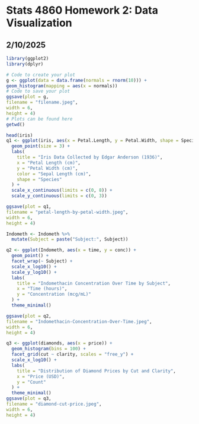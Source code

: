 # Stats 4860 Homework 2: Data Visualization
## 2/10/2025

```r
library(ggplot2)
library(dplyr)
```

```r
# Code to create your plot
g <- ggplot(data = data.frame(normals = rnorm(10))) +
geom_histogram(mapping = aes(x = normals))
# Code to save your plot
ggsave(plot = g,
filename = "filename.jpeg",
width = 6,
height = 4)
# Plots can be found here
getwd()
```

```r
head(iris)
q1 <- ggplot(iris, aes(x = Petal.Length, y = Petal.Width, shape = Species, color = Sepal.Length)) +
  geom_point(size = 3) +
  labs(
    title = "Iris Data Collected by Edgar Anderson (1936)",
    x = "Petal Length (cm)",
    y = "Petal Width (cm)",
    color = "Sepal Length (cm)",
    shape = "Species"
  ) +
  scale_x_continuous(limits = c(0, 8)) +
  scale_y_continuous(limits = c(0, 3))

ggsave(plot = q1,
filename = "petal-length-by-petal-width.jpeg",
width = 6,
height = 4)
```

```r
Indometh <- Indometh %>%
  mutate(Subject = paste("Subject:", Subject))

q2 <- ggplot(Indometh, aes(x = time, y = conc)) +
  geom_point() +
  facet_wrap(~ Subject) +
  scale_x_log10() +
  scale_y_log10() +
  labs(
    title = "Indomethacin Concentration Over Time by Subject",
    x = "Time (hours)",
    y = "Concentration (mcg/mL)"
  ) +
  theme_minimal()

ggsave(plot = q2,
filename = "Indomethacin-Concentration-Over-Time.jpeg",
width = 6,
height = 4)
```

```r
q3 <- ggplot(diamonds, aes(x = price)) +
  geom_histogram(bins = 100) +
  facet_grid(cut ~ clarity, scales = "free_y") + 
  scale_x_log10() + 
  labs(
    title = "Distribution of Diamond Prices by Cut and Clarity",
    x = "Price (USD)", 
    y = "Count"
  ) +
  theme_minimal()
ggsave(plot = q3,
filename = "diamond-cut-price.jpeg",
width = 6,
height = 4)
```
